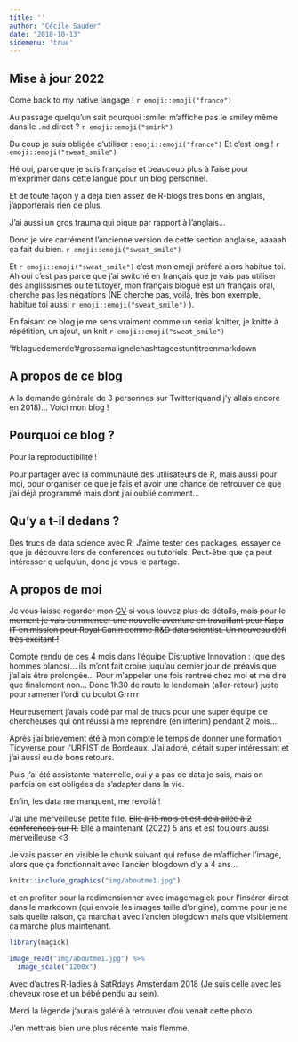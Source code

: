```yaml
---
title: ''
author: "Cécile Sauder"
date: "2018-10-13"
sidemenu: 'true'
---
```


## Mise à jour 2022 


Come back to my native langage ! `r emoji::emoji("france")`

Au passage quelqu'un sait pourquoi :smile: m'affiche pas le smiley même dans 
le `.md` direct ? `r emoji::emoji("smirk")`

Du coup je suis obligée d'utiliser :  ` emoji::emoji("france")` Et c'est long ! 
`r emoji::emoji("sweat_smile")`

Hé oui, parce que je suis française et 
beaucoup plus à l'aise pour m'exprimer dans cette langue pour un blog personnel.

Et de toute façon y a déjà bien assez de R-blogs très bons en anglais,
j'apporterais rien de plus. 

J'ai aussi un gros trauma qui pique par rapport à l'anglais...

Donc je vire carrément l'ancienne version de cette section anglaise, 
aaaaah ça fait du bien. `r emoji::emoji("sweat_smile")` 

Et `r emoji::emoji("sweat_smile")`  c'est mon emoji préféré alors habitue toi. 
Ah oui c'est pas parce que 
j'ai switché en français que je vais pas utiliser des anglissismes ou te tutoyer, 
mon français blogué est un français oral, cherche pas les négations 
(NE cherche pas, voilà, très bon exemple, habitue toi aussi `r emoji::emoji("sweat_smile")` ).


En faisant ce blog je me sens vraiment comme un serial knitter, 
je knitte à répétition, un ajout, un knit `r emoji::emoji("sweat_smile")` 

'#blaguedemerde '#grossemalignelehashtagcestuntitreenmarkdown

## A propos de ce blog

A la demande générale de 3 personnes sur Twitter(quand j'y allais encore
en 2018)... Voici mon blog !

## Pourquoi ce blog ?

Pour la reproductibilité !

Pour partager avec la communauté des utilisateurs de R, mais aussi pour moi,
pour organiser ce que je fais et avoir une chance de retrouver ce que j'ai déjà 
programmé mais dont j'ai oublié comment...

## Qu'y a t-il dedans ? 

Des trucs de data science avec R. J'aime tester des packages, essayer ce que je
découvre lors de conférences ou tutoriels. Peut-être que ça peut intéresser q
uelqu'un, donc je vous le partage. 

## A propos de moi


~~Je vous laisse regarder mon [CV](/cv.pdf) si vous louvez plus de détails, 
mais pour le moment je vais commencer une nouvelle aventure en travaillant 
pour Kapa IT en mission pour Royal Canin comme R&D data scientist. 
Un nouveau défi très excitant !~~

Compte rendu de ces 4 mois dans l'équipe Disruptive Innovation :
(que des hommes blancs)... ils m'ont fait croire juqu'au dernier jour de préavis 
que j'allais être prolongée... Pour m'appeler une fois rentrée chez moi et me
dire que finalement non... Donc 1h30 de route le lendemain (aller-retour) 
juste pour ramener l'ordi du boulot Grrrrr

Heureusement j'avais codé par mal de trucs pour une super équipe de chercheuses 
qui ont réussi à me reprendre (en interim) pendant 2 mois...

Après j'ai brievement été à mon compte le temps de donner une formation 
Tidyverse pour l'URFIST de Bordeaux. J'ai adoré, c'était super intéressant et 
j'ai aussi eu de bons retours.

Puis j'ai été assistante maternelle, oui y a pas de data je sais, mais on parfois 
on est obligées de s'adapter dans la vie. 

Enfin, les data me manquent, me revoilà !


J'ai une merveilleuse petite fille. 
~~Elle a 15 mois et est déjà allée à 2 conférences sur R.~~
Elle a maintenant (2022) 5 ans et est toujours aussi merveilleuse <3 

Je vais passer en visible le chunk suivant qui refuse de m'afficher l'image, 
alors que ça fonctionnait avec l'ancien blogdown d'y a 4 ans...


```r
knitr::include_graphics("img/aboutme1.jpg")
```


et en profiter pour la redimensionner avec imagemagick pour l'insérer direct 
dans le markdown (qui envoie les images taille d'origine), comme pour je ne sais quelle raison, ça marchait avec l'ancien blogdown
mais que visiblement ça marche plus maintenant.

```r
library(magick)

image_read("img/aboutme1.jpg") %>%
  image_scale("1200x")
```

Avec d'autres R-ladies à SatRdays Amsterdam 2018 (Je suis celle avec les cheveux rose et un bébé pendu au sein). 

Merci la légende j'aurais galéré à retrouver d'où venait cette photo. 

J'en mettrais bien une plus récente mais flemme. 
